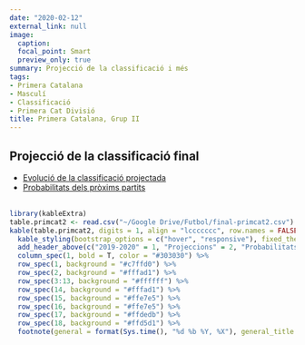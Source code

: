 ```yaml
---
date: "2020-02-12"
external_link: null
image:
  caption: 
  focal_point: Smart
  preview_only: true
summary: Projecció de la classificació i més
tags:
- Primera Catalana
- Masculí
- Classificació
- Primera Cat Divisió
title: Primera Catalana, Grup II
---
```

## Projecció de la classificació final

* [Evolució de la classificació projectada](projeccions/primera-cat2-evolucio/)
<br>
* [Probabilitats dels pròxims partits](projeccions/primera-cat2-partits/)
<br>
<br>
```r
library(kableExtra)
table.primcat2 <- read.csv("~/Google Drive/Futbol/final-primcat2.csv")
kable(table.primcat2, digits = 1, align = "lccccccc", row.names = FALSE, col.names = c("Club", "Punts", "GD", "Campió", "Playoffs", "Descens", "Atacar", "Defensar"))  %>%
  kable_styling(bootstrap_options = c("hover", "responsive"), fixed_thead = T) %>%
  add_header_above(c("2019-2020" = 1, "Projeccions" = 2, "Probabilitats" = 3, "Rànquings" = 2), background = "white") %>%
  column_spec(1, bold = T, color = "#303030") %>%
  row_spec(1, background = "#c7ffd0") %>%
  row_spec(2, background = "#fffad1") %>%
  row_spec(3:13, background = "#ffffff") %>%
  row_spec(14, background = "#fffad1") %>%
  row_spec(15, background = "#ffe7e5") %>%
  row_spec(16, background = "#ffe7e5") %>%
  row_spec(17, background = "#ffdedb") %>%
  row_spec(18, background = "#ffd5d1") %>%
  footnote(general = format(Sys.time(), "%d %b %Y, %X"), general_title = "Actualitzat:", footnote_as_chunk = T)
```
